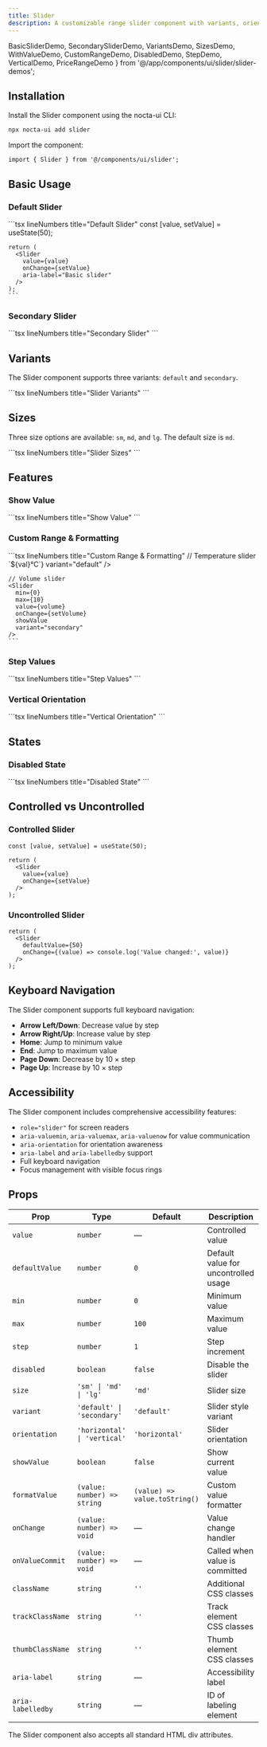 ```yaml
---
title: Slider
description: A customizable range slider component with variants, orientations, and accessibility support for value selection
---
```


  BasicSliderDemo,
  SecondarySliderDemo,
  VariantsDemo,
  SizesDemo,
  WithValueDemo,
  CustomRangeDemo,
  DisabledDemo,
  StepDemo,
  VerticalDemo,
  PriceRangeDemo
} from '@/app/components/ui/slider/slider-demos';

## Installation


<Steps>
<Step>
Install the Slider component using the nocta-ui CLI:

```bash lineNumbers title="Terminal"
npx nocta-ui add slider
```
</Step>
<Step>
Import the component:

```tsx lineNumbers title="Import"
import { Slider } from '@/components/ui/slider';
```
</Step>
</Steps>

## Basic Usage

### Default Slider

<DocsTabs defaultValue="preview">
  <DocsTab value="preview" lineNumbers title="Preview">
    <BasicSliderDemo />
  </DocsTab>
  <DocsTab value="code" lineNumbers title="Code">
    ```tsx lineNumbers title="Default Slider"
    const [value, setValue] = useState(50);

    return (
      <Slider 
        value={value} 
        onChange={setValue}
        aria-label="Basic slider"
      />
    );
    ```
  </DocsTab>
</DocsTabs>

### Secondary Slider

<DocsTabs defaultValue="preview">
  <DocsTab value="preview" lineNumbers title="Preview">
    <SecondarySliderDemo />
  </DocsTab>
  <DocsTab value="code" lineNumbers title="Code">
    ```tsx lineNumbers title="Secondary Slider"
    <Slider 
      variant="secondary"
      value={value} 
      onChange={setValue}
    />
    ```
  </DocsTab>
</DocsTabs>

## Variants

The Slider component supports three variants: `default` and `secondary`.

<DocsTabs defaultValue="preview">
  <DocsTab value="preview" lineNumbers title="Preview">
    <VariantsDemo />
  </DocsTab>
  <DocsTab value="code" lineNumbers title="Code">
    ```tsx lineNumbers title="Slider Variants"
    <Slider variant="default" value={value} onChange={setValue} />
    <Slider variant="secondary" value={value} onChange={setValue} />
    ```
  </DocsTab>
</DocsTabs>

## Sizes

Three size options are available: `sm`, `md`, and `lg`. The default size is `md`.

<DocsTabs defaultValue="preview">
  <DocsTab value="preview" lineNumbers title="Preview">
    <SizesDemo />
  </DocsTab>
  <DocsTab value="code" lineNumbers title="Code">
    ```tsx lineNumbers title="Slider Sizes"
    <Slider size="sm" value={value} onChange={setValue} />
    <Slider size="md" value={value} onChange={setValue} />
    <Slider size="lg" value={value} onChange={setValue} />
    ```
  </DocsTab>
</DocsTabs>

## Features

### Show Value

<DocsTabs defaultValue="preview">
  <DocsTab value="preview" lineNumbers title="Preview">
    <WithValueDemo />
  </DocsTab>
  <DocsTab value="code" lineNumbers title="Code">
    ```tsx lineNumbers title="Show Value"
    <Slider 
      value={value} 
      onChange={setValue}
      showValue
      variant="default"
    />
    ```
  </DocsTab>
</DocsTabs>

### Custom Range & Formatting

<DocsTabs defaultValue="preview">
  <DocsTab value="preview" lineNumbers title="Preview">
    <CustomRangeDemo />
  </DocsTab>
  <DocsTab value="code" lineNumbers title="Code">
    ```tsx lineNumbers title="Custom Range & Formatting"
    // Temperature slider
    <Slider 
      min={16}
      max={30}
      step={0.5}
      value={temperature} 
      onChange={setTemperature}
      showValue
      formatValue={(val) => `${val}°C`}
      variant="default"
    />

    // Volume slider  
    <Slider 
      min={0}
      max={10}
      value={volume} 
      onChange={setVolume}
      showValue
      variant="secondary"
    />
    ```
  </DocsTab>
</DocsTabs>

### Step Values

<DocsTabs defaultValue="preview">
  <DocsTab value="preview" lineNumbers title="Preview">
    <StepDemo />
  </DocsTab>
  <DocsTab value="code" lineNumbers title="Code">
    ```tsx lineNumbers title="Step Values"
    <Slider 
      min={0}
      max={100}
      step={5}
      value={value} 
      onChange={setValue}
      showValue
      variant="default"
    />
    ```
  </DocsTab>
</DocsTabs>

### Vertical Orientation

<DocsTabs defaultValue="preview">
  <DocsTab value="preview" lineNumbers title="Preview">
    <VerticalDemo />
  </DocsTab>
  <DocsTab value="code" lineNumbers title="Code">
    ```tsx lineNumbers title="Vertical Orientation"
    <Slider 
      orientation="vertical"
      value={value} 
      onChange={setValue}
      variant="default"
      className="h-48"
    />
    ```
  </DocsTab>
</DocsTabs>

## States

### Disabled State

<DocsTabs defaultValue="preview">
  <DocsTab value="preview" lineNumbers title="Preview">
    <DisabledDemo />
  </DocsTab>
  <DocsTab value="code" lineNumbers title="Code">
    ```tsx lineNumbers title="Disabled State"
    <Slider 
      value={60}
      disabled
    />
    ```
  </DocsTab>
</DocsTabs>

## Controlled vs Uncontrolled

### Controlled Slider
```tsx
const [value, setValue] = useState(50);

return (
  <Slider 
    value={value} 
    onChange={setValue}
  />
);
```

### Uncontrolled Slider
```tsx
return (
  <Slider 
    defaultValue={50}
    onChange={(value) => console.log('Value changed:', value)}
  />
);
```

## Keyboard Navigation

The Slider component supports full keyboard navigation:

- **Arrow Left/Down**: Decrease value by step
- **Arrow Right/Up**: Increase value by step
- **Home**: Jump to minimum value
- **End**: Jump to maximum value
- **Page Down**: Decrease by 10 × step
- **Page Up**: Increase by 10 × step

## Accessibility

The Slider component includes comprehensive accessibility features:

- `role="slider"` for screen readers
- `aria-valuemin`, `aria-valuemax`, `aria-valuenow` for value communication
- `aria-orientation` for orientation awareness
- `aria-label` and `aria-labelledby` support
- Full keyboard navigation
- Focus management with visible focus rings

## Props

| Prop | Type | Default | Description |
|------|------|---------|-------------|
| `value` | `number` | — | Controlled value |
| `defaultValue` | `number` | `0` | Default value for uncontrolled usage |
| `min` | `number` | `0` | Minimum value |
| `max` | `number` | `100` | Maximum value |
| `step` | `number` | `1` | Step increment |
| `disabled` | `boolean` | `false` | Disable the slider |
| `size` | `'sm' \| 'md' \| 'lg'` | `'md'` | Slider size |
| `variant` | `'default' \| 'secondary'` | `'default'` | Slider style variant |
| `orientation` | `'horizontal' \| 'vertical'` | `'horizontal'` | Slider orientation |
| `showValue` | `boolean` | `false` | Show current value |
| `formatValue` | `(value: number) => string` | `(value) => value.toString()` | Custom value formatter |
| `onChange` | `(value: number) => void` | — | Value change handler |
| `onValueCommit` | `(value: number) => void` | — | Called when value is committed |
| `className` | `string` | `''` | Additional CSS classes |
| `trackClassName` | `string` | `''` | Track element CSS classes |
| `thumbClassName` | `string` | `''` | Thumb element CSS classes |
| `aria-label` | `string` | — | Accessibility label |
| `aria-labelledby` | `string` | — | ID of labeling element |

The Slider component also accepts all standard HTML div attributes.